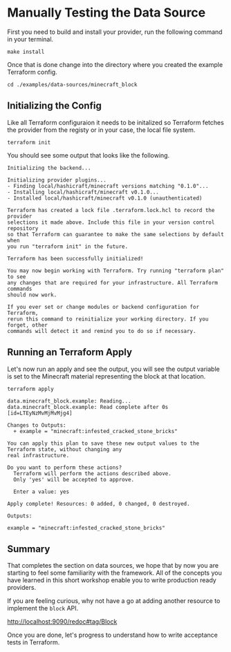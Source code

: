# Manually Testing the Data Source

First you need to build and install your provider, run the following
command in your terminal.

```shell
make install
```

Once that is done change into the directory where you created the example
Terraform config.

```
cd ./examples/data-sources/minecraft_block
```

## Initializing the Config

Like all Terraform configuraion it needs to be initalized so Terraform
fetches the provider from the registy or in your case, the local file system.

```shell
terraform init
```

You should see some output that looks like the following.

```shell
Initializing the backend...

Initializing provider plugins...
- Finding local/hashicraft/minecraft versions matching "0.1.0"...
- Installing local/hashicraft/minecraft v0.1.0...
- Installed local/hashicraft/minecraft v0.1.0 (unauthenticated)

Terraform has created a lock file .terraform.lock.hcl to record the provider
selections it made above. Include this file in your version control repository
so that Terraform can guarantee to make the same selections by default when
you run "terraform init" in the future.

Terraform has been successfully initialized!

You may now begin working with Terraform. Try running "terraform plan" to see
any changes that are required for your infrastructure. All Terraform commands
should now work.

If you ever set or change modules or backend configuration for Terraform,
rerun this command to reinitialize your working directory. If you forget, other
commands will detect it and remind you to do so if necessary.
```

## Running an Terraform Apply

Let's now run an apply and see the output, you will see the output variable
is set to the Minecraft material representing the block at that location.

```shell
terraform apply
```

```shell
data.minecraft_block.example: Reading...
data.minecraft_block.example: Read complete after 0s [id=LTEyNzMvMjMvMjg4]

Changes to Outputs:
  + example = "minecraft:infested_cracked_stone_bricks"

You can apply this plan to save these new output values to the Terraform state, without changing any
real infrastructure.

Do you want to perform these actions?
  Terraform will perform the actions described above.
  Only 'yes' will be accepted to approve.

  Enter a value: yes
```

```shell
Apply complete! Resources: 0 added, 0 changed, 0 destroyed.

Outputs:

example = "minecraft:infested_cracked_stone_bricks"
```

## Summary

That completes the section on data sources, we hope that by now you are
starting to feel some familiarity with the framework. All of the concepts
you have learned in this short workshop enable you to write production ready 
providers.

If you are feeling curious, why not have a go at adding another resource to
implement the `block` API.

[http://localhost:9090/redoc#tag/Block](http://localhost:9090/redoc#tag/Block)

Once you are done, let's progress to understand how to write acceptance tests
in Terraform.